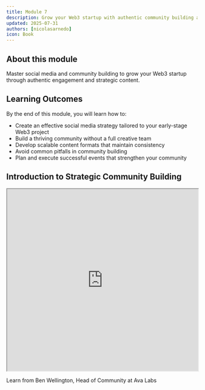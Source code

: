 ```yaml
---
title: Module 7
description: Grow your Web3 startup with authentic community building and smart social media strategies
updated: 2025-07-31
authors: [nicolasarnedo]
icon: Book
---
```


## About this module
Master social media and community building to grow your Web3 startup through authentic engagement and strategic content.

## Learning Outcomes
By the end of this module, you will learn how to:
- Create an effective social media strategy tailored to your early-stage Web3 project
- Build a thriving community without a full creative team
- Develop scalable content formats that maintain consistency
- Avoid common pitfalls in community building
- Plan and execute successful events that strengthen your community

## Introduction to Strategic Community Building

<div style={{ margin: '2rem 0' }}>
  <iframe 
    src="https://drive.google.com/file/d/1HKAQGBamexjYmM0z95GWJdw3pdNfKDwo/preview" 
    width="100%" 
    height="480" 
    allow="autoplay"
    style={{ border: 'none', borderRadius: '8px' }}
  ></iframe>
  <p style={{ textAlign: 'center', marginTop: '1rem', fontSize: '0.95rem', color: '#666' }}>
    Learn from Ben Wellington, Head of Community at Ava Labs
  </p>
</div>
